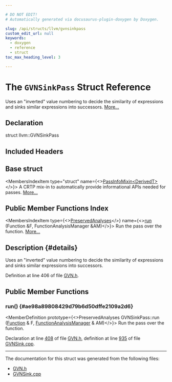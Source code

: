 ```yaml
---

# DO NOT EDIT!
# Automatically generated via docusaurus-plugin-doxygen by Doxygen.

slug: /api/structs/llvm/gvnsinkpass
custom_edit_url: null
keywords:
  - doxygen
  - reference
  - struct
toc_max_heading_level: 3

---
```





# The `GVNSinkPass` Struct Reference

<DoxygenPage pluginConfig={pluginConfig}>

Uses an &quot;inverted&quot; value numbering to decide the similarity of expressions and sinks similar expressions into successors. <a href="#details">More...</a>

## Declaration

<CodeBlock>struct llvm::GVNSinkPass</CodeBlock>

## Included Headers

<IncludesList>
<IncludesListItem
  filePath="llvm/Transforms/Scalar/GVN.h"
  permalink="/docs/api/files/include/include/llvm/include/llvm/transforms/include/llvm/transforms/scalar/gvn-h"
  isLocal="true" />
</IncludesList>

## Base struct

<MembersIndex>

<MembersIndexItem
  type="struct"
  name={<><a href="/docs/api/structs/llvm/passinfomixin">PassInfoMixin&lt;DerivedT&gt;</a></>}>
A CRTP mix-in to automatically provide informational APIs needed for passes. <a href="/docs/api/structs/llvm/passinfomixin/#details">More...</a>
</MembersIndexItem>

</MembersIndex>

## Public Member Functions Index

<MembersIndex>

<MembersIndexItem
  type={<><a href="/docs/api/classes/llvm/preservedanalyses">PreservedAnalyses</a></>}
  name={<><a href="#ae98a89808429d79b6d50dffe2109a2d6">run</a> (Function &amp;F, FunctionAnalysisManager &amp;AM)</>}>
Run the pass over the function. <a href="#ae98a89808429d79b6d50dffe2109a2d6">More...</a>
</MembersIndexItem>

</MembersIndex>

## Description {#details}

Uses an &quot;inverted&quot; value numbering to decide the similarity of expressions and sinks similar expressions into successors.

Definition at line 406 of file <a href="/docs/api/files/include/include/llvm/include/llvm/transforms/include/llvm/transforms/scalar/gvn-h">GVN.h</a>.

<SectionDefinition>

## Public Member Functions

### run() {#ae98a89808429d79b6d50dffe2109a2d6}

<MemberDefinition
  prototype={<>PreservedAnalyses GVNSinkPass::run (<a href="/docs/api/classes/llvm/function">Function</a> &amp; F, <a href="/docs/api/namespaces/llvm/#adce09a5a0de0e3177eb00e932734af2f">FunctionAnalysisManager</a> &amp; AM)</>}>
Run the pass over the function.

Declaration at line <a href="/docs/api/files/include/include/llvm/include/llvm/transforms/include/llvm/transforms/scalar/gvn-h/#l00408">408</a> of file <a href="/docs/api/files/include/include/llvm/include/llvm/transforms/include/llvm/transforms/scalar/gvn-h">GVN.h</a>, definition at line <a href="/docs/api/files/lib/lib/transforms/lib/transforms/scalar/gvnsink-cpp/#l00935">935</a> of file <a href="/docs/api/files/lib/lib/transforms/lib/transforms/scalar/gvnsink-cpp">GVNSink.cpp</a>.
</MemberDefinition>

</SectionDefinition>

<hr/>

The documentation for this struct was generated from the following files:

<ul>
<li><a href="/docs/api/files/include/include/llvm/include/llvm/transforms/include/llvm/transforms/scalar/gvn-h">GVN.h</a></li>
<li><a href="/docs/api/files/lib/lib/transforms/lib/transforms/scalar/gvnsink-cpp">GVNSink.cpp</a></li>
</ul>

</DoxygenPage>
